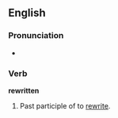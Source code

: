 ==English==

===Pronunciation===
*{{IPA|/ɻi'wrɪtən/}}

===Verb===
'''rewritten'''

# Past participle of to [[rewrite]].